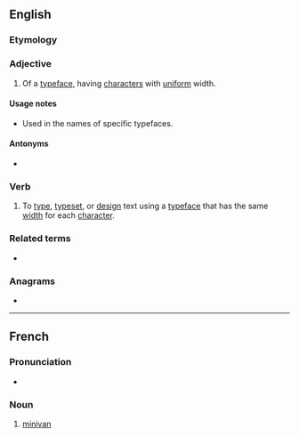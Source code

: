 ==English==
{{wikipedia|monospace font}}

===Etymology===
{{prefix|en|mono|space}}

===Adjective===
{{en-adj|-}}

# Of a [[typeface]], having [[character]]s with [[uniform]] width.

====Usage notes====
* Used in the names of specific typefaces.

====Antonyms====
* {{l|en|proportional}}

===Verb===
{{en-verb|monospac}}

# To [[type]], [[typeset]], or [[design]] text using a [[typeface]] that has the same [[width]] for each [[character]].

===Related terms===
* {{l|en|duospace}}

===Anagrams===
* {{anagrams|en|a=acemnoops|manoscope|moonscape}}

----

==French==

===Pronunciation===
* {{audio|LL-Q150 (fra)-WikiLucas00-monospace.wav|Audio|lang=fr}}

===Noun===
{{fr-noun|m}}

# [[minivan]]